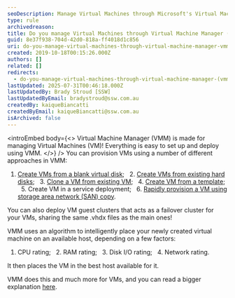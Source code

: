 ```yaml
---
seoDescription: Manage Virtual Machines through Microsoft's Virtual Machine Manager (VMM) with ease, provisioning and deploying VMs using various approaches.
type: rule
archivedreason:
title: Do you manage Virtual Machines through Virtual Machine Manager (VMM)?
guid: 8e37f938-704d-42d0-818a-ff4018d1c856
uri: do-you-manage-virtual-machines-through-virtual-machine-manager-vmm
created: 2019-10-18T00:15:26.000Z
authors: []
related: []
redirects:
  - do-you-manage-virtual-machines-through-virtual-machine-manager-(vmm)
lastUpdated: 2025-07-31T00:46:18.000Z
lastUpdatedBy: Brady Stroud [SSW]
lastUpdatedByEmail: bradystroud@ssw.com.au
createdBy: kaiqueBiancatti
createdByEmail: kaiqueBiancatti@ssw.com.au
isArchived: false
---
```


<introEmbed
  body={<>
Virtual Machine Manager (VMM) is made for managing Virtual Machines (VM)!
Everything is easy to set up and deploy using VMM.
  </>}
/>
You can provision VMs using a number of different approaches in VMM:

1. [Create VMs from a blank virtual disk](https://docs.microsoft.com/en-us/system-center/vmm/vm-blank-disk?view=sc-vmm-2019&WT.mc_id=DT-MVP-33518);
     2. [Create VMs from existing hard disks](https://docs.microsoft.com/en-us/system-center/vmm/vm-existing-disk?view=sc-vmm-2019&WT.mc_id=DT-MVP-33518);
     3. [Clone a VM from existing VM](https://docs.microsoft.com/en-us/system-center/vmm/vm-clone?view=sc-vmm-2019&WT.mc_id=DT-MVP-33518);
     4. [Create VM from a template](https://docs.microsoft.com/en-us/system-center/vmm/vm-template?view=sc-vmm-2019&WT.mc_id=DT-MVP-33518);
     5. Create VM in a service deployment;
     6. [Rapidly provision a VM using storage area network (SAN) copy](https://docs.microsoft.com/en-us/system-center/vmm/vm-san-copy?view=sc-vmm-2019&WT.mc_id=DT-MVP-33518).

You can also deploy VM guest clusters that acts as a failover cluster for your VMs, sharing the same .vhdx files as the main ones!

VMM uses an algorithm to intelligently place your newly created virtual machine on an available host, depending on a few factors:

1. CPU rating;
     2. RAM rating;
     3. Disk I/O rating;
     4. Network rating.

It then places the VM in the best host available for it.

VMM does this and much more for VMs, and you can read a bigger explanation [here](https://docs.microsoft.com/en-us/system-center/vmm/provision-vms?view=sc-vmm-2019&WT.mc_id=DT-MVP-33518).
